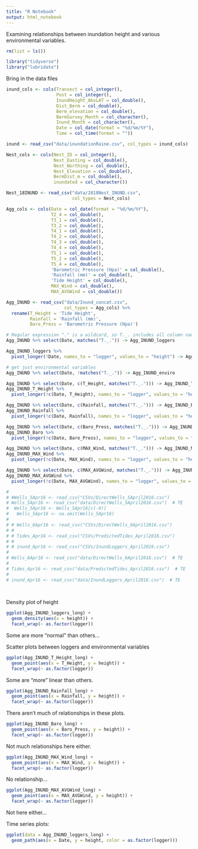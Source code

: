 ```yaml
---
title: "R Notebook"
output: html_notebook
---
```


Examining relationships between inundation height and various environmental variables. 

```r
rm(list = ls())

library("tidyverse")
library("lubridate")

```

Bring in the data files

```r
inund_cols <- cols(Transect = col_integer(),
                   Post = col_integer(),
                   InundHeight_AbvLAT = col_double(),
                   Dist_Berm = col_double(),
                   Berm_elevation = col_double(),
                   BermSurvey_Month = col_character(),
                   Inund_Month = col_character(),
                   Date = col_date(format = "%d/%m/%Y"),
                   Time = col_time(format = ""))

inund <- read_csv("data/inundationRaine.csv", col_types = inund_cols) 

Nest_cols <- cols(Nest_ID = col_integer(),
                  Nest_Easting = col_double(),
                  Nest_Northing = col_double(),
                  Nest_Elevation = col_double(),
                  BermDist_m = col_double(),
                  inundated = col_character())

Nest_18INUND <- read_csv("data/2018Nest_INUND.csv",
                         col_types = Nest_cols)  

Agg_cols <- cols(Date = col_date(format = "%d/%m/%Y"),
                 T2_4 = col_double(),
                 T3_1 = col_double(),
                 T3_2 = col_double(),
                 T4_1 = col_double(),
                 T4_2 = col_double(),
                 T4_3 = col_double(),
                 T4_4 = col_double(),
                 T5_1 = col_double(),
                 T5_2 = col_double(),
                 T5_4 = col_double(),
                 'Barometric Pressure (Hpa)' = col_double(),
                 'Rainfall (mm)' = col_double(),
                 'Tide Height' = col_double(),
                 MAX_Wind = col_double(),
                 MAX_AVGWind = col_double())

Agg_INUND <- read_csv("data/Inund_concat.csv",
                      col_types = Agg_cols) %>%
  rename(T_Height = 'Tide Height',
         Rainfall = 'Rainfall (mm)',
         Baro_Press = 'Barometric Pressure (Hpa)')

# Regular expression "." is a wildcard, so T._. includes all column names with T in the first position and _ in the third position, whereas 2nd and 4th position can be anything. 
Agg_INUND %>% select(Date, matches("T._.")) -> Agg_INUND_loggers

Agg_INUND_loggers %>% 
  pivot_longer(!Date, names_to = "logger", values_to = "height") -> Agg_INUND_loggers_long

# get just environmental variables
Agg_INUND %>% select(Date, !matches("T._.")) -> Agg_INUND_enviro

Agg_INUND %>% select(Date, c(T_Height, matches("T._."))) -> Agg_INUND_T_Height
Agg_INUND_T_Height %>% 
  pivot_longer(!c(Date, T_Height), names_to = "logger", values_to = "height") -> Agg_INUND_T_Height_long

Agg_INUND %>% select(Date, c(Rainfall, matches("T._."))) -> Agg_INUND_Rainfall
Agg_INUND_Rainfall %>%
  pivot_longer(!c(Date, Rainfall), names_to = "logger", values_to = "height") -> Agg_INUND_Rainfall_long

Agg_INUND %>% select(Date, c(Baro_Press, matches("T._."))) -> Agg_INUND_Baro
Agg_INUND_Baro %>%
  pivot_longer(!c(Date, Baro_Press), names_to = "logger", values_to = "height") -> Agg_INUND_Baro_long

Agg_INUND %>% select(Date, c(MAX_Wind, matches("T._."))) -> Agg_INUND_MAX_Wind
Agg_INUND_MAX_Wind %>%
  pivot_longer(!c(Date, MAX_Wind), names_to = "logger", values_to = "height") -> Agg_INUND_MAX_Wind_long

Agg_INUND %>% select(Date, c(MAX_AVGWind, matches("T._."))) -> Agg_INUND_MAX_AVGWind
Agg_INUND_MAX_AVGWind %>%
  pivot_longer(!c(Date, MAX_AVGWind), names_to = "logger", values_to = "height") -> Agg_INUND_MAX_AVGWind_long

# 
# #Wells_5Apr16 <- read_csv("CSVs/DirectWells_5April2016.csv")
# Wells_5Apr16 <- read_csv("data/DirectWells_5April2016.csv")  # TE
#  Wells_5Apr16 <- Wells_5Apr16[c(-9)]
#   Wells_5Apr16 <- na.omit(Wells_5Apr16) 
#    
# # Wells_6Apr16 <- read_csv("CSVs/DirectWells_6April2016.csv")
# #  
# # Tides_Apr16 <- read_csv("CSVs/PredictedTides_April2016.csv")
# #  
# # inund_Apr16 <- read_csv("CSVs/InundLoggers_April2016.csv")
#  
# Wells_6Apr16 <- read_csv("data/DirectWells_6April2016.csv")  # TE
#  
# Tides_Apr16 <- read_csv("data/PredictedTides_April2016.csv")  # TE
#  
# inund_Apr16 <- read_csv("data/InundLoggers_April2016.csv")  # TE
 
 
```


Density plot of height
```r

ggplot(Agg_INUND_loggers_long) +
  geom_density(aes(x = height)) + 
  facet_wrap(~ as.factor(logger))

```

Some are more "normal" than others... 


Scatter plots between loggers and environmental variables 

```r
ggplot(Agg_INUND_T_Height_long) +
  geom_point(aes(x = T_Height, y = height)) + 
  facet_wrap(~ as.factor(logger))


```

Some are "more" linear than others. 



```r
ggplot(Agg_INUND_Rainfall_long) +
  geom_point(aes(x = Rainfall, y = height)) + 
  facet_wrap(~ as.factor(logger))


```

There aren't much of relationships in these plots. 

```r
ggplot(Agg_INUND_Baro_long) +
  geom_point(aes(x = Baro_Press, y = height)) + 
  facet_wrap(~ as.factor(logger))


```

Not much relationships here either. 



```r
ggplot(Agg_INUND_MAX_Wind_long) +
  geom_point(aes(x = MAX_Wind, y = height)) + 
  facet_wrap(~ as.factor(logger))


```

No relationship... 


```r
ggplot(Agg_INUND_MAX_AVGWind_long) +
  geom_point(aes(x = MAX_AVGWind, y = height)) + 
  facet_wrap(~ as.factor(logger))


```

Not here either... 

Time series plots:

```r
ggplot(data = Agg_INUND_loggers_long) + 
  geom_path(aes(x = Date, y = height, color = as.factor(logger)))
```



